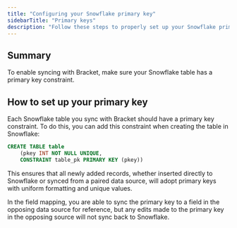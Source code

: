 ```yaml
---
title: "Configuring your Snowflake primary key"
sidebarTitle: "Primary keys"
description: "Follow these steps to properly set up your Snowflake primary key"
---
```


## Summary

To enable syncing with Bracket, make sure your Snowflake table has a primary key constraint. 

## How to set up your primary key

Each Snowflake table you sync with Bracket should have a primary key constraint. To do this, you can add this constraint when creating the table in Snowflake:

```DDL
CREATE TABLE table
    (pkey INT NOT NULL UNIQUE,
    CONSTRAINT table_pk PRIMARY KEY (pkey))
```
This ensures that all newly added records, whether inserted directly to Snowflake or synced from a paired data source, will adopt primary keys with uniform formatting and unique values. 

In the field mapping, you are able to sync the primary key to a field in the opposing data source for reference, but any edits made to the primary key in the opposing source will not sync back to Snowflake.

